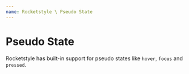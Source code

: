 ```yaml
---
name: Rocketstyle \ Pseudo State
---
```


# Pseudo State

Rocketstyle has built-in support for pseudo states like `hover`, `focus`
and `pressed`.
